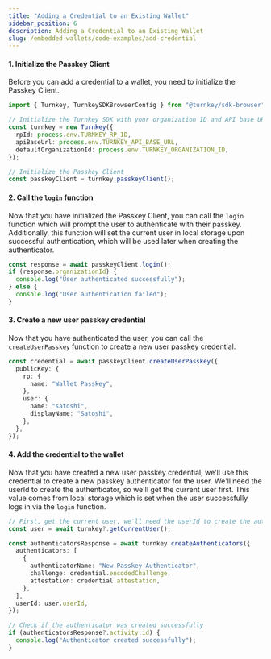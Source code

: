 ```yaml
---
title: "Adding a Credential to an Existing Wallet"
sidebar_position: 6
description: Adding a Credential to an Existing Wallet
slug: /embedded-wallets/code-examples/add-credential
---
```



#### 1. Initialize the Passkey Client

Before you can add a credential to a wallet, you need to initialize the Passkey Client.

```typescript
import { Turnkey, TurnkeySDKBrowserConfig } from "@turnkey/sdk-browser";

// Initialize the Turnkey SDK with your organization ID and API base URL
const turnkey = new Turnkey({
  rpId: process.env.TURNKEY_RP_ID,
  apiBaseUrl: process.env.TURNKEY_API_BASE_URL,
  defaultOrganizationId: process.env.TURNKEY_ORGANIZATION_ID,
});

// Initialize the Passkey Client
const passkeyClient = turnkey.passkeyClient();
```

#### 2. Call the `login` function

Now that you have initialized the Passkey Client, you can call the `login` function which will prompt the
user to authenticate with their passkey. Additionally, this function will set the current user in
local storage upon successful authentication, which will be used later when creating the authenticator.

```typescript
const response = await passkeyClient.login();
if (response.organizationId) {
  console.log("User authenticated successfully");
} else {
  console.log("User authentication failed");
}
```

#### 3. Create a new user passkey credential

Now that you have authenticated the user, you can call the `createUserPasskey` function to create a new user passkey credential.

```typescript
const credential = await passkeyClient.createUserPasskey({
  publicKey: {
    rp: {
      name: "Wallet Passkey",
    },
    user: {
      name: "satoshi",
      displayName: "Satoshi",
    },
  },
});
```

#### 4. Add the credential to the wallet

Now that you have created a new user passkey credential, we'll use this credential to create a new passkey authenticator for the user.
We'll need the userId to create the authenticator, so we'll get the current user first. This value comes from local storage which is
set when the user successfully logs in via the `login` function.

```typescript
// First, get the current user, we'll need the userId to create the authenticator
const user = await turnkey?.getCurrentUser();

const authenticatorsResponse = await turnkey.createAuthenticators({
  authenticators: [
    {
      authenticatorName: "New Passkey Authenticator",
      challenge: credential.encodedChallenge,
      attestation: credential.attestation,
    },
  ],
  userId: user.userId,
});

// Check if the authenticator was created successfully
if (authenticatorsResponse?.activity.id) {
  console.log("Authenticator created successfully");
}
```
